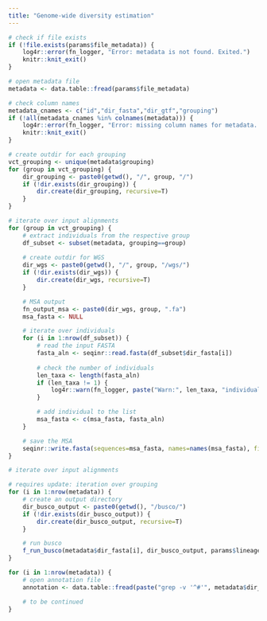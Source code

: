 ```yaml
---
title: "Genome-wide diversity estimation"
---
```


```r
# check if file exists
if (!file.exists(params$file_metadata)) {
    log4r::error(fn_logger, "Error: metadata is not found. Exited.")
    knitr::knit_exit()
}

# open metadata file
metadata <- data.table::fread(params$file_metadata)

# check column names
metadata_cnames <- c("id","dir_fasta","dir_gtf","grouping")
if (!all(metadata_cnames %in% colnames(metadata))) {
    log4r::error(fn_logger, "Error: missing column names for metadata. Exited.")
    knitr::knit_exit()
}

# create outdir for each grouping
vct_grouping <- unique(metadata$grouping)
for (group in vct_grouping) {
    dir_grouping <- paste0(getwd(), "/", group, "/")
    if (!dir.exists(dir_grouping)) {
        dir.create(dir_grouping, recursive=T)
    }
}
```

```r
# iterate over input alignments
for (group in vct_grouping) {
    # extract individuals from the respective group
    df_subset <- subset(metadata, grouping==group)
    
    # create outdir for WGS
    dir_wgs <- paste0(getwd(), "/", group, "/wgs/")
    if (!dir.exists(dir_wgs)) {
        dir.create(dir_wgs, recursive=T)
    }

    # MSA output
    fn_output_msa <- paste0(dir_wgs, group, ".fa")
    msa_fasta <- NULL

    # iterate over individuals
    for (i in 1:nrow(df_subset)) {
        # read the input FASTA
        fasta_aln <- seqinr::read.fasta(df_subset$dir_fasta[i])
        
        # check the number of individuals
        len_taxa <- length(fasta_aln)
        if (len_taxa != 1) {
            log4r::warn(fn_logger, paste("Warn:", len_taxa, "individuals are found for", df_subset$id[i]))
        }

        # add individual to the list
        msa_fasta <- c(msa_fasta, fasta_aln)
    }

    # save the MSA
    seqinr::write.fasta(sequences=msa_fasta, names=names(msa_fasta), file.out=fn_output_msa, nbchar=100)
}

```

```r
# iterate over input alignments

# requires update: iteration over grouping
for (i in 1:nrow(metadata)) {
    # create an output directory
    dir_busco_output <- paste0(getwd(), "/busco/")
    if (!dir.exists(dir_busco_output)) {
        dir.create(dir_busco_output, recursive=T)
    }

    # run busco
    f_run_busco(metadata$dir_fasta[i], dir_busco_output, params$lineage, "genome", params$thread, params$exe_busco)
}
```

```r
for (i in 1:nrow(metadata)) {
    # open annotation file
    annotation <- data.table::fread(paste("grep -v '^#'", metadata$dir_gtf[i]))

    # to be continued
}
```